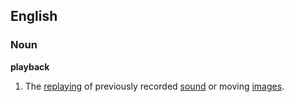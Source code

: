 ==English==

===Noun===
'''playback'''
# The [[replay]]ing of previously recorded [[sound]] or moving [[image]]s.